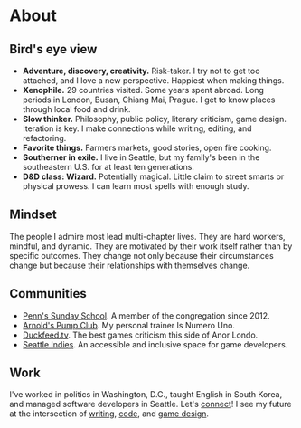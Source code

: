 

# About

## Bird's eye view

- **Adventure, discovery, creativity.** Risk-taker. I try not to get too
  attached, and I love a new perspective. Happiest when making things.
- **Xenophile.** 29 countries visited. Some years spent abroad. Long periods in
  London, Busan, Chiang Mai, Prague. I get to know places through local food and
  drink.
- **Slow thinker.** Philosophy, public policy, literary criticism, game design.
  Iteration is key. I make connections while writing, editing, and refactoring.
- **Favorite things.** Farmers markets, good stories, open fire cooking.
- **Southerner in exile.** I live in Seattle, but my family's been in the
  southeastern U.S. for at least ten generations.
- **D&D class: Wizard.** Potentially magical. Little claim to street smarts or
  physical prowess. I can learn most spells with enough study.

<PersonalPhotos />

## Mindset

The people I admire most lead multi-chapter lives. They are hard workers,
mindful, and dynamic. They are motivated by their work itself rather than by
specific outcomes. They change not only because their circumstances change but
because their relationships with themselves change.

## Communities

- [Penn's Sunday School](https://pennsundayschool.com/). A member of the
  congregation since 2012.
- [Arnold's Pump Club](https://arnoldspumpclub.com/). My personal trainer Is
  Numero Uno.
- [Duckfeed.tv](https://duckfeed.tv/). The best games criticism this side of
  Anor Londo.
- [Seattle Indies](https://www.seattleindies.org/). An accessible and inclusive
  space for game developers.

## Work

I've worked in politics in Washington, D.C., taught English in South Korea, and
managed software developers in Seattle. Let's [connect](/contact)! I see my
future at the intersection of [writing](/field-notes), [code](/code), and
[game design](/games).

